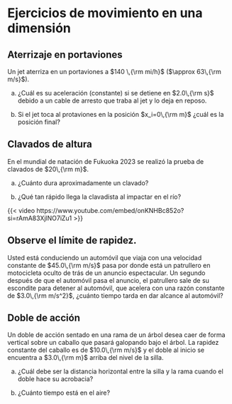 # Ejercicios de movimiento en una dimensión

::: {.callout-tip appearance="simple" icon=false collapse="false"}
## Aterrizaje en portaviones
Un jet aterriza en un portaviones a $140 \,{\rm mi/h}$ ($\approx 63\,{\rm m/s}$).

a. ¿Cuál es su aceleración (constante) si se detiene en $2.0\,{\rm s}$ debido a un cable de arresto que traba al jet y lo deja en reposo.

b. Si el jet toca al protaviones en la posición $x_i=0\,{\rm m}$ ¿cuál es la posición final?

:::



::: {.callout-tip appearance="simple" icon=false collapse="false"}
## Clavados de altura
En el mundial de natación de Fukuoka 2023 se realizó la prueba de clavados de $20\,{\rm m}$.

a. ¿Cuánto dura aproximadamente un clavado?

b. ¿Qué tan rápido llega la clavadista al impactar en el río?

{{< video https://www.youtube.com/embed/onKNHBc852o?si=rAmA83XjlNO7iZu1 >}}
:::


::: {.callout-tip appearance="simple" icon=false collapse="false"}
## Observe el límite de rapidez.
Usted está conduciendo un automóvil que viaja con una velocidad constante de $45.0\,{\rm m/s}$ pasa por donde está un patrullero en motocicleta oculto de trás de un anuncio espectacular. Un segundo después de que el automóvil pasa el anuncio, el patrullero sale de su escondite para detener al automóvil, que acelera con una razón constante de $3.0\,{\rm m/s^2}$, ¿cuánto tiempo tarda en dar alcance al automóvil?

:::

::: {.callout-tip appearance="simple" icon=false collapse="false"}
## Doble de acción
Un doble de acción sentado en una rama de un árbol desea caer de forma vertical sobre un caballo que pasará galopando bajo el árbol. La rapidez constante del caballo es de $10.0\,{\rm m/s}$ y el doble al inicio se encuentra a $3.0\,{\rm m}$ arriba del nivel de la silla.

a. ¿Cuál debe ser la distancia horizontal entre la silla y la rama cuando el doble hace su acrobacia?

b. ¿Cuánto tiempo está en el aire?
:::
